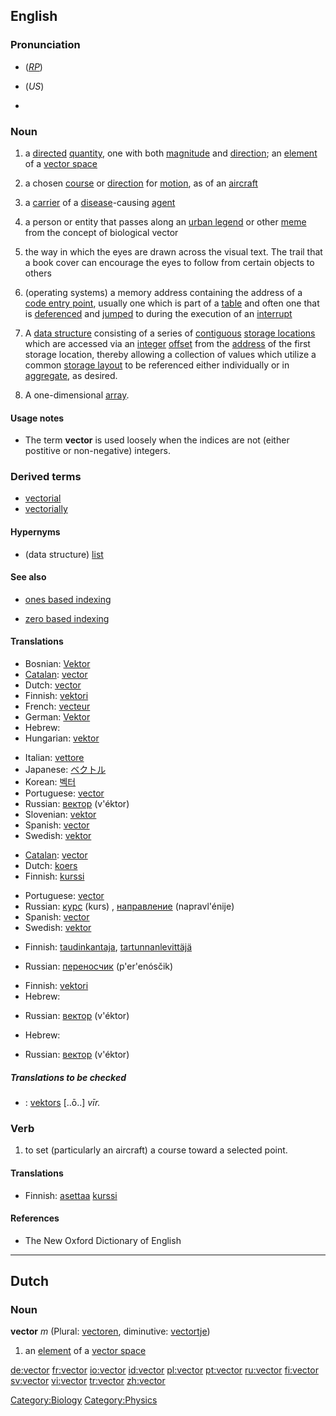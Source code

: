 {{wikipedia}}
{{was wotd|2006|June|3}}
==English==

===Pronunciation===
*{{IPA|/ˈvɛktə/}} (''[[RP]]'')
*{{IPA|/ˈvɛktɚ/}} (''US'')
*{{audio|en-us-vector.ogg|Audio (US)}}

===Noun===
{{en-noun}}

# {{mathematics}} a [[directed]] [[quantity]], one with both [[magnitude]] and [[direction]]; an [[element]] of a [[vector space]]
# {{context|aviation}} a chosen [[course]] or [[direction]] for [[motion]], as of an [[aircraft]]
# {{medicine}} a [[carrier]] of a [[disease]]-causing [[agent]]
# {{sociology}} a person or entity that passes along an [[urban legend]] or other [[meme]] from the concept of biological vector
# the way in which the eyes are drawn across the visual text. The trail that a book cover can encourage the eyes to follow from certain objects to others
# {{computing}} (operating systems) a memory address containing the address of a [[code entry point]], usually one which is part of a [[table]] and often one that is [[dereference|deferenced]] and [[jump|jumped]] to during the execution of an [[interrupt]]
# {{complang}} A [[data structure]] consisting of a series of [[contiguous]] [[storage location|storage locations]] which are accessed via an [[integer]] [[offset]] from the [[address]] of the first storage location, thereby allowing a collection of values which utilize a common [[storage layout]] to be referenced either individually or in [[aggregate]], as desired.
# {{complang}} A one-dimensional [[array]].

====Usage notes====
* {{complang}} The term '''vector''' is used loosely when the indices are not (either postitive or non-negative) integers.

===Derived terms===
*[[vectorial]]
*[[vectorially]]

====Hypernyms====
{{rfc-level|Hypernyms at L4+ not in L3 POS section (AutoFormat would have corrected level of Derived terms)}}

* {{complang}} (data structure) [[list]]

====See also====

* {{computing}} [[ones based indexing]]
* {{computing}} [[zero based indexing]]

====Translations====
{{trans-top|a directed quantity (1)}}
*Bosnian: [[Vektor]] {{m}}
*[[Catalan]]: [[vector]] {{m}}
*Dutch: [[vector]] {{m}}
*Finnish: [[vektori]]
*French: [[vecteur]] {{m}}
*German: [[Vektor]] {{m}}
*Hebrew: {{he-translation|וקטור|vektór}} {{m}}
*Hungarian: [[vektor]]
{{trans-mid}}
*Italian: [[vettore]] {{m}}
*Japanese: [[ベクトル]]
*Korean: [[벡터]]
*Portuguese: [[vector]] {{m}}
*Russian: [[вектор]] (v'éktor) {{m}}
*Slovenian: [[vektor]] {{m}}
*Spanish: [[vector]] {{m}}
*Swedish: [[vektor]] {{c}}
{{trans-bottom}}

{{trans-top|a chosen course or direction for motion (2)}}
*[[Catalan]]: [[vector]] {{m}}
*Dutch: [[koers]] {{f}}
*Finnish: [[kurssi]]
{{trans-mid}}
*Portuguese: [[vector]] {{m}}
*Russian: [[курс]] (kurs) {{m}}, [[направление]] (napravl'énije) {{n}}
*Spanish: [[vector]] {{m}}
*Swedish: [[vektor]] {{c}}
{{trans-bottom}}

{{trans-top|a carrier of a disease-causing agent (3)}}
*Finnish: [[taudinkantaja]], [[tartunnanlevittäjä]]
{{trans-mid}}
*Russian: [[переносчик]] (p'er'enósčik)
{{trans-bottom}}

{{trans-top|a person or entity that passes along an urban legend or other meme (4)}}
{{trans-mid}}
{{trans-bottom}}

{{trans-top|the way in which the eyes are drawn across the visual text (5)}}
{{trans-mid}}
{{trans-bottom}}

{{trans-top|a memory address containing the address of a code entry point (6)}}
{{trans-mid}}
{{trans-bottom}}

{{trans-top|A data structure consisting of a series of contiguous storage locations which are accessed via an integer offset (7)}}
*Finnish: [[vektori]]
*Hebrew: {{he-translation|וקטור|vektór}} {{m}}
{{trans-mid}}
*Russian: [[вектор]] (v'éktor) {{m}}
{{trans-bottom}}

{{trans-top|A one-dimensional array (8)}}
*Hebrew: {{he-translation|וקטור|vektór}} {{m}}
{{trans-mid}}
*Russian: [[вектор]] (v'éktor) {{m}}
{{trans-bottom}}

=====Translations to be checked=====
{{checktrans}}
{{top}}
*{{ttbc|Latvian}}: [[vektors]] [..ō..] ''vīr.''
{{mid}}
{{bottom}}

===Verb===
{{en-verb}}

# to set (particularly an aircraft) a course toward a selected point.

====Translations====
{{trans-top|to set (particularly an aircraft) a course toward a selected point}}
*Finnish: [[asettaa]] [[kurssi]]
{{trans-mid}}
{{trans-bottom}}

====References====
*The New Oxford Dictionary of English

----

==Dutch==

===Noun===
'''vector''' ''m'' (Plural: [[vectoren]], diminutive: [[vectortje]])

# {{mathematics|lang=nl}} an [[element]] of a [[vector space]]

<!--definitions in this area need to be added yet-->

[[Category:Biology]]
[[Category:Physics]]

[[de:vector]]
[[fr:vector]]
[[io:vector]]
[[id:vector]]
[[pl:vector]]
[[pt:vector]]
[[ru:vector]]
[[fi:vector]]
[[sv:vector]]
[[vi:vector]]
[[tr:vector]]
[[zh:vector]]